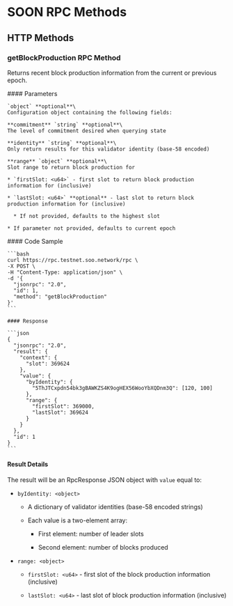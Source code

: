 # SOON RPC Methods

## HTTP Methods

### getBlockProduction RPC Method

Returns recent block production information from the current or previous epoch.

<div className="grid grid-cols-2 gap-1 mt-2">
  <div className="col-span-1">
    #### Parameters

    `object` **optional**\
    Configuration object containing the following fields:

    **commitment** `string` **optional**\
    The level of commitment desired when querying state

    **identity** `string` **optional**\
    Only return results for this validator identity (base-58 encoded)

    **range** `object` **optional**\
    Slot range to return block production for

    * `firstSlot: <u64>` - first slot to return block production information for (inclusive)

    * `lastSlot: <u64>` **optional** - last slot to return block production information for (inclusive)

      * If not provided, defaults to the highest slot

    * If parameter not provided, defaults to current epoch
  </div>

  <div className="col-span-1">
    #### Code Sample

    ```bash
    curl https://rpc.testnet.soo.network/rpc \
    -X POST \
    -H "Content-Type: application/json" \
    -d '{
      "jsonrpc": "2.0",
      "id": 1,
      "method": "getBlockProduction"
    }'
    ```

    #### Response

    ```json
    {
      "jsonrpc": "2.0",
      "result": {
        "context": {
          "slot": 369624
        },
        "value": {
          "byIdentity": {
            "5ThJTCxpdn54bk3gBAWKZS4K9ogHEX56WooYbXQDnm3Q": [120, 100]
          },
          "range": {
            "firstSlot": 369000,
            "lastSlot": 369624
          }
        }
      },
      "id": 1
    }
    ```
  </div>
</div>

#### Result Details

The result will be an RpcResponse JSON object with `value` equal to:

* `byIdentity: <object>`

  * A dictionary of validator identities (base-58 encoded strings)

  * Each value is a two-element array:

    * First element: number of leader slots

    * Second element: number of blocks produced

* `range: <object>`

  * `firstSlot: <u64>` - first slot of the block production information (inclusive)

  * `lastSlot: <u64>` - last slot of block production information (inclusive)